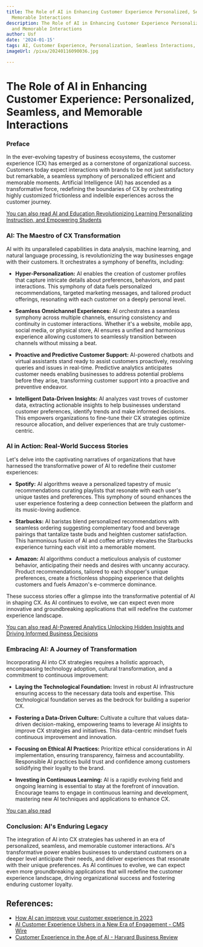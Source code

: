 ```yaml
---
title: The Role of AI in Enhancing Customer Experience Personalized, Seamless, and
  Memorable Interactions
description: The Role of AI in Enhancing Customer Experience Personalized, Seamless,
  and Memorable Interactions
author: Usf
date: '2024-01-15'
tags: AI, Customer Experience, Personalization, Seamless Interactions, Memorable Interactions
imageUrl: /pixa/20240116090036.jpg

---
```

# The Role of AI in Enhancing Customer Experience: Personalized, Seamless, and Memorable Interactions

### Preface

In the ever-evolving tapestry of business ecosystems, the customer experience (CX) has emerged as  a  cornerstone of organizational success. Customers today expect interactions with brands to be not just satisfactory but remarkable, a seamless symphony of personalized efficient and  memorable moments. Artificial Intelligence (AI) has ascended as a transformative  force,  redefining the boundaries of CX by orchestrating highly customized frictionless and indelible experiences across the customer  journey.

[You can also read AI and Education Revolutionizing Learning Personalizing Instruction, and Empowering Students](AI%20and%20Education%20Revolutionizing%20Learning%2C%20Personalizing%20Instruction%2C%20and%20Empowering%20Students)


### AI: The Maestro of CX  Transformation

AI with its unparalleled capabilities in data analysis, machine learning, and natural language processing, is revolutionizing the way businesses engage with  their customers. It  orchestrates a symphony of benefits, including:

- **Hyper-Personalization:** AI enables the  creation of customer profiles that capture intricate details about preferences, behaviors, and past interactions. This symphony of data fuels personalized recommendations,  targeted marketing messages, and tailored product offerings, resonating with each customer on a deeply personal level.

- **Seamless Omnichannel Experiences:** AI orchestrates a seamless symphony across multiple channels, ensuring consistency  and  continuity in customer  interactions. Whether it's a website, mobile app,  social media, or physical  store, AI ensures a unified and harmonious experience  allowing customers to seamlessly transition between channels  without missing a beat.

-  **Proactive  and Predictive Customer Support:** AI-powered chatbots and virtual assistants stand ready to assist customers proactively, resolving queries and  issues in real-time. Predictive analytics anticipates customer needs enabling businesses to address potential problems before  they arise,  transforming customer support into a  proactive and preventive endeavor.

-  **Intelligent Data-Driven Insights:** AI analyzes vast troves of customer data, extracting actionable insights to help businesses understand customer preferences, identify trends and  make  informed decisions.  This empowers organizations to fine-tune their CX strategies optimize resource allocation, and deliver experiences that are truly customer-centric.

### AI in Action: Real-World Success Stories

Let's delve into the captivating narratives of organizations that have harnessed the  transformative power of AI to redefine their customer experiences:

- **Spotify:** AI algorithms weave a personalized tapestry of music recommendations curating playlists that resonate with  each  user's unique tastes and preferences. This symphony  of sound  enhances the user experience fostering a deep connection between the platform and its music-loving audience.

- **Starbucks:** AI baristas blend personalized recommendations  with seamless ordering suggesting complementary food and beverage  pairings that tantalize taste buds and  heighten customer satisfaction. This  harmonious fusion of AI and coffee artistry elevates the  Starbucks experience turning each visit into a memorable moment.

- **Amazon:** AI algorithms conduct a meticulous analysis of customer behavior, anticipating their needs and desires with uncanny accuracy. Product recommendations, tailored to  each shopper's unique preferences, create a frictionless  shopping experience that delights customers and fuels Amazon's e-commerce dominance.

These success stories  offer a glimpse into the transformative potential of  AI in shaping  CX. As AI continues to evolve, we  can expect even more innovative and  groundbreaking applications that will redefine the customer experience landscape.

[You can also read  AI-Powered Analytics Unlocking Hidden Insights and  Driving Informed Business Decisions](AI-Powered%20Analytics%20Unlocking%20Hidden%20Insights%20and%20Driving%20Informed%20Business%20Decisions)


### Embracing AI: A Journey of Transformation

Incorporating AI into CX strategies requires a holistic approach, encompassing technology adoption, cultural transformation, and a commitment to continuous improvement:

- **Laying the Technological Foundation:**  Invest  in robust AI infrastructure  ensuring access to the necessary data tools and expertise. This technological foundation serves as the bedrock for building a superior CX.

- **Fostering  a Data-Driven Culture:** Cultivate a culture that values data-driven decision-making, empowering teams to leverage AI insights to improve CX strategies and initiatives. This data-centric mindset fuels continuous  improvement and innovation.

- **Focusing on Ethical AI  Practices:** Prioritize ethical considerations in AI implementation, ensuring transparency, fairness and accountability. Responsible AI practices  build trust and confidence  among customers solidifying their  loyalty  to the brand.

- **Investing in Continuous Learning:** AI is a rapidly evolving field and  ongoing learning  is essential to stay at the forefront  of innovation. Encourage teams to engage in continuous learning and development,  mastering new AI techniques and applications  to  enhance CX.

[You can also read ]()


### Conclusion:  AI's Enduring Legacy

The integration of AI into  CX strategies has ushered  in an era of personalized,  seamless, and memorable customer interactions. AI's transformative power enables businesses to understand customers on a deeper  level  anticipate their needs, and deliver experiences that resonate with their unique preferences. As AI continues to evolve, we can expect  even more groundbreaking applications that  will redefine  the customer experience landscape, driving organizational success and fostering enduring customer  loyalty.

## References:
- [How AI can improve your customer experience in 2023](https://business.adobe.com/blog/basics/ai-customer-experience)
- [AI Customer Experience Ushers in a New Era of Engagement - CMS Wire](https://www.cmswire.com/customer-experience/4-ways-that-ai-is-improving-the-customer-experience/)
- [Customer Experience in the Age of AI - Harvard Business Review](https://hbr.org/2022/03/customer-experience-in-the-age-of-ai)
